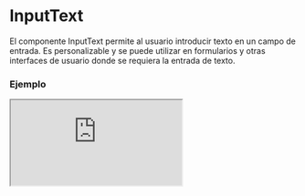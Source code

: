 
# InputText

El componente InputText permite al usuario introducir texto en un campo de entrada. Es personalizable y se puede utilizar en formularios y otras interfaces de usuario donde se requiera la entrada de texto.

### Ejemplo

<Iframe minHeightIframe="30dvh" src="https://fenextjs-component-storybook.vercel.app/iframe.html?args=&id=input-inputtext--index&viewMode=story" />

### Importacion

Para importar el componente InputText, se puede hacer desde fenextjs

```tsx copy
import { InputText } from "fenextjs";
```

### Parametros

| Parametro | Tipo | Requerido | Default | Descripcion |
| --------- | ---- | --------- | ------- | ----------- |
| id | any | no | '' | ID del campo de entrada. |
| name | any | no | '' | Nombre del campo de entrada. |
| datalist | any | no | undefined | Nombre del datalist para el campo de entrada. |
| validator | FenextjsValidatorClass | no | undefined | Clase de validador de Fenextjs para la validación de la entrada. |
| label | any | no | '' | Texto de etiqueta que se muestra para el campo de entrada. |
| placeholder | string | no | '' | Texto que se muestra en el campo de entrada cuando está vacío. |
| placeholderFocus | string | no | undefined | Texto de marcador de posición que se muestra cuando el campo tiene foco. |
| defaultValue | string \| undefined \| null | no | undefined | Valor predeterminado para establecer en el campo de entrada. |
| value | string \| undefined \| null | no | undefined | Valor a establecer en el campo de entrada. |
| type | 'text' \| 'search' \| 'tel' \| 'url' \| 'password' \| 'number' \| 'textarea' | no | 'text' | Tipo de entrada del campo (texto, número, contraseña, etc.). |
| onChange | function | no | () =\> \{\} | Función que se llama cuando cambia el valor de entrada. |
| onBlur | function | no | () =\> \{\} | Función que se llama cuando el campo pierde el foco. |
| onEnter | function | no | () =\> \{\} | Función que se llama cuando se presiona la tecla Enter. |
| onChangeValidate | function | no | async (e: string) =\> e | Función para la validación personalizada de la entrada. |
| props | any | no | undefined | Propiedades adicionales para pasar al componente de entrada. |
| icon | any | no | \<\>\</\> | Icono que se muestra dentro del campo de entrada. |
| iconPos | 'left' \| 'right' | no | 'right' | Posición del icono dentro del campo de entrada. |
| extraInContentInput | any | no | \<\>\</\> | Contenido adicional para mostrar dentro del contenedor del campo de entrada. |
| extraInLabel | any | no | \<\>\</\> | Contenido adicional para mostrar dentro de la etiqueta del campo. |
| disabled | boolean | no | false | Indica si el campo de entrada está deshabilitado. |
| showIcon | boolean | no | true | Indica si se debe mostrar el icono en el campo de entrada. |
| className | string | no | '' | Clase CSS para el componente de entrada. |
| error | ErrorFenextjs | no | undefined | Texto de error del campo de entrada. |
| errorWithIsChange | boolean | no | true | Mostrar error si ha cambiado. |
| optional | boolean | no | false | Indica si el campo es opcional. |
| optionalText | string | no | '(optional)' | Texto opcional para el campo de entrada. |
| required | boolean | no | false | Indica si el campo es obligatorio. |
| requiredText | string | no | '*' | Texto para indicar que el campo es obligatorio. |
| loader | boolean | no | false | Indica si debe mostrarse un cargador. |
| isChange | boolean \| undefined | no | undefined | Indica si el valor ha cambiado. |
| useLoader | boolean | no | true | Indica si se debe usar el cargador. |
| inputMode | 'none' \| 'text' \| 'tel' \| 'url' \| 'email' \| 'numeric' \| 'decimal' \| 'search' \| undefined | no | undefined | Modo de entrada del campo. |
| autoComplete | boolean | no | false | Indica si se debe habilitar la autocompletación. |
| onKeyDown | function | no | undefined | Función para manejar eventos de tecla presionada. |
| onWheel | function | no | undefined | Función para manejar eventos de rueda del mouse. |
| maxLength | number | no | undefined | Longitud máxima para el campo de entrada. |
| regExp | RegExp | no | undefined | Expresión regular para validar la entrada. |
| regExpReplace | string | no | '' | Cadena de reemplazo para la expresión regular. |
| parseText | (data: string) =\> string | no | undefined | Función para analizar el texto de entrada. |
| onChangeEvent | (e: InputTextChangeEvent) =\> void | no | undefined | Función para manejar el evento de cambio del campo de entrada. |

### Storybook

Para ver el storybook del componente lo puede hacer con este [link](https://fenextjs-component-storybook.vercel.app/?path=/story/input-inputtext--index)

### Usos

- Básico

```tsx copy
<InputText />
```

- InputText con valor predeterminado

```tsx copy
<InputText defaultValue="Texto de ejemplo" />
```

- InputText con placeholder

```tsx copy
<InputText placeholder="Escribe algo..." />
```

- InputText deshabilitado

```tsx copy
<InputText disabled={true} />
```

- InputText en estado de error

```tsx copy
<InputText error={new ErrorFenextjs({code: ErrorCode.ERROR, message: "Campo requerido"})} />
```

- InputText con autocompletado

```tsx copy
<InputText autoComplete={true} />
```

- InputText con expresión regular

```tsx copy
<InputText regExp={/^[a-zA-Z]*$/} regExpReplace="*" />
```

- InputText con evento onKeyDown

```tsx copy
<InputText onKeyDown={(e) => console.log(e.key)} />
```

- InputText con cargador

```tsx copy
<InputText loader={true} />
```

